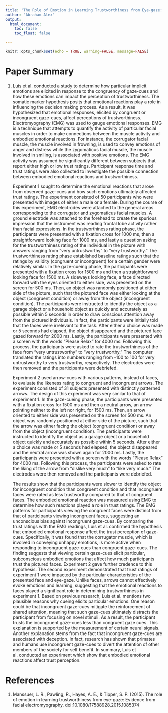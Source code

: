 ```yaml
---
title: 'The Role of Emotion in Learning Trustworthiness from Eye-gaze: Evidence from Facial Electromyography'
author: "Abraham Alex"
output: 
  html_document:
    toc: false
    toc_float: false

---
```


```r
knitr::opts_chunk$set(echo = TRUE, warning=FALSE, message=FALSE)
```


# Paper Summary

1.	Luis et al. conducted a study to determine how particular implicit emotions are elicited in response to the congruency of gaze-cues and how these emotions can impact the perception of trustworthiness. The somatic marker hypothesis posits that emotional reactions play a role in influencing the decision making process. As a result, it was hypothesized that emotional responses, elicited by congruent or incongruent gaze-cues, affect perceptions of trustworthiness. Electromyography (EMG) was used to gauge emotional responses. EMG is a technique that attempts to quantify the activity of particular facial muscles in order to make connections between the muscle activity and embodied emotional reactions. For instance, the corrugator facial muscle, the muscle involved in frowning, is used to convey emotions of anger and distress while the zygomaticus facial muscle, the muscle involved in smiling, is associated with positive emotions. The EMG activity was assumed be significantly different between subjects that report either high or low trust ratings. Participant response time and trust ratings were also collected to investigate the possible connection between embodied emotional reactions and trustworthiness.
	
	Experiment 1 sought to determine the emotional reactions that arose from observed gaze-cues and how such emotions ultimately affected trust ratings. The experiment consisted of 50 participants who were presented with images of either a male or a female. During the course of this experiment, EMG electrodes were attached to the general areas corresponding to the corrugator and zygomaticus facial muscles. A ground electrode was attached to the forehead to create the spurious impression that the instrument was reading frontal lobe activity rather than facial expressions. In the trustworthiness rating phase, the participants were presented with a fixation cross for 1000 ms, then a straightforward looking face for 1000 ms, and lastly a question asking for the trustworthiness rating of the individual in the picture with answers ranging from “very untrustworthy” to “very trustworthy.” The trustworthiness rating phase established baseline ratings such that the ratings by validity (congruent or incongruent) for a certain gender were relatively similar. In the gaze-cueing phase, the participants were presented with a fixation cross for 1500 ms and then a straightforward looking face for 1500 ms. A sideways looking face, a face directed forward with the eyes oriented to either side, was presented on the screen for 500 ms. Then, an object was randomly positioned at either side of the picture, such that the pictured face was either looking at the object (congruent condition) or away from the object (incongruent condition). The participants were instructed to identify the object as a garage object or a household object as quickly and accurately as possible within 5 seconds in order to draw conscious attention away from the pictured individuals. In fact, the participants were initially told that the faces were irrelevant to the task. After either a choice was made or 5 seconds had elapsed, the object disappeared and the pictured face gazed forward for 2000 ms. Lastly, the participants were presented with a screen with the words “Please Relax” for 4000 ms. Following this process, the participants were asked to rate the trustworthiness of the face from “very untrustworthy” to “very trustworthy.” The computer translated the ratings into numbers ranging from -100 to 100 for very untrustworthy to very trustworthy, respectively. The electrodes were then removed and the participants were debriefed.
	
	Experiment 2 used arrow-cues with various patterns, instead of faces, to evaluate the likeness rating to congruent and incongruent arrows. The experiment consisted of 31 subjects presented with distinctly patterned arrows. The design of this experiment was very similar to that of experiment 1. In the gaze-cueing phase, the participants were presented with a fixation cross for 1500 ms and then a neutral arrow, an arrow pointing neither to the left nor right, for 1500 ms. Then, an arrow oriented to either side was presented on the screen for 500 ms. An object was randomly positioned at either side of the picture, such that the arrow was either facing the object (congruent condition) or away from the object (incongruent condition). The participants were instructed to identify the object as a garage object or a household object quickly and accurately as possible within 5 seconds. After either a choice was made or 5 seconds had elapsed, the object disappeared and the neutral arrow was shown again for 2000 ms. Lastly, the participants were presented with a screen with the words “Please Relax” for 4000 ms. Following this process, the participants were asked to rate the liking of the arrow from “dislike very much” to “like very much.” The electrodes were then removed and the participants were debriefed.
	
	The results show that the participants were slower to identify the object for incongruent condition than congruent condition and that incongruent faces were rated as less trustworthy compared to that of congruent faces. The embodied emotional reaction was measured using EMG to determine how such reactions played a role in trust ratings. The EMG patterns for participants viewing the congruent faces were distinct from that of participants viewing incongruent faces, suggesting an unconscious bias against incongruent gaze-cues. By comparing the trust ratings with the EMG readings, Luis et al. confirmed the hypothesis that embodied emotional response affect the trust perception of gaze-cues.  Specifically, it was found that the corrugator muscle, which is involved in conveying unhappy emotions, is more active when responding to incongruent gaze-cues than congruent gaze-cues. The finding suggests that viewing certain gaze-cues elicit particular, subconscious embodied emotions that affect how much participants trust the pictured faces. Experiment 2 gave further credence to this hypothesis. The second experiment demonstrated that trust ratings of experiment 1 were impacted by the particular characteristics of the presented face and eye-gaze. Unlike faces, arrows cannot effectively evoke emotions and learning, suggesting that the emotional reactions to faces played a significant role in determining trustworthiness in experiment 1. Based on previous research, Luis et al. mentions two plausible reasons why cueing elicits particular emotions. One reason could be that incongruent gaze-cues mitigate the reinforcement of shared attention, meaning that such gaze-cues ultimately distracts the participant from focusing on novel stimuli. As a result, the participant trusts the incongruent gaze-cues less than congruent gaze cues. This explanation is supported by the measurement of certain neural signals. Another explanation stems from the fact that incongruent gaze-cues are associated with deception. In fact, research has shown that primates and humans use incongruent gaze-cues to divert the attention of other members of the society for self benefit. In summary, Luis et al. conducted an experiment which show that embodied emotional reactions affect trust perception.
	
# References

1. Manssuer, L. R., Pawling, R., Hayes, A. E., & Tipper, S. P. (2015). The role of emotion in learning trustworthiness from eye-gaze: Evidence from facial electromyography. doi:10.1080/17588928.2015.1085374



